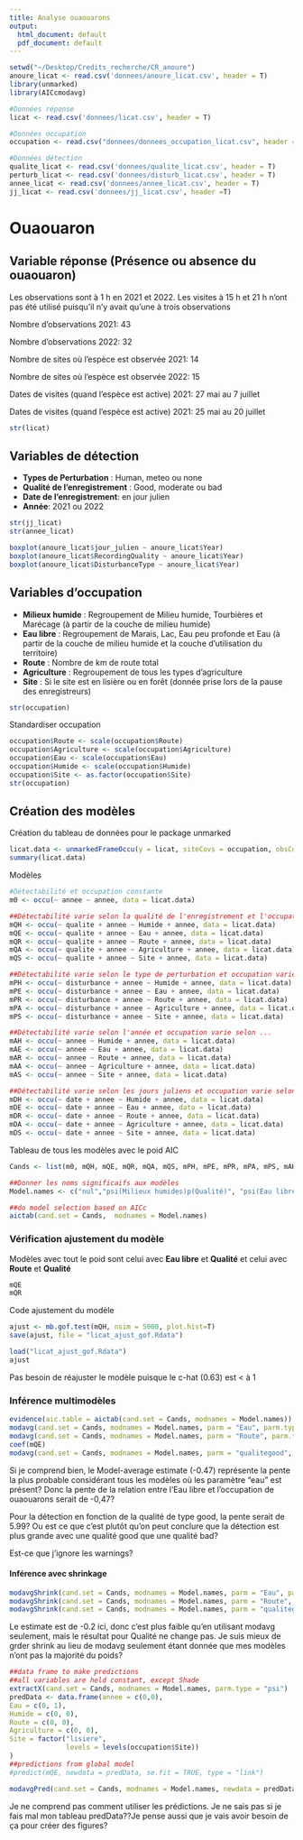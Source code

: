 ```yaml
---
title: Analyse ouaouarons
output:
  html_document: default
  pdf_document: default
---
```

```r
setwd("~/Desktop/Credits_recherche/CR_anoure")
anoure_licat <- read.csv('donnees/anoure_licat.csv', header = T)
library(unmarked)
library(AICcmodavg)

#Données réponse
licat <- read.csv('donnees/licat.csv', header = T)

#Données occupation
occupation <- read.csv("donnees/donnees_occupation_licat.csv", header = T)

#Données détection
qualite_licat <- read.csv('donnees/qualite_licat.csv', header = T)
perturb_licat <- read.csv('donnees/disturb_licat.csv', header = T)
annee_licat <- read.csv('donnees/annee_licat.csv', header = T)
jj_licat <- read.csv('donnees/jj_licat.csv', header =T)
```

# Ouaouaron

## Variable réponse (Présence ou absence du ouaouaron)
Les observations sont à 1 h en 2021 et 2022. Les visites à 15 h et 21 h n'ont pas été utilisé puisqu'il n'y avait qu'une à trois observations

Nombre d'observations 2021: 43

Nombre d'observations 2022: 32

Nombre de sites où l'espèce est observée 2021: 14

Nombre de sites où l'espèce est observée 2022: 15

Dates de visites (quand l'espèce est active) 2021: 27 mai au 7 juillet

Dates de visites (quand l'espèce est active) 2021: 25 mai au 20 juillet
```r
str(licat)
```

## Variables de détection
* **Types de Perturbation** : Human, meteo ou none
* **Qualité de l'enregistrement** : Good, moderate ou bad
* **Date de l'enregistrement**: en jour julien
* **Année**: 2021 ou 2022


```r
str(jj_licat)
str(annee_licat)

boxplot(anoure_licat$jour_julien ~ anoure_licat$Year)
boxplot(anoure_licat$RecordingQuality ~ anoure_licat$Year)
boxplot(anoure_licat$DisturbanceType ~ anoure_licat$Year)
```

## Variables d'occupation
* **Milieux humide** : Regroupement de Milieu humide, Tourbières et Marécage (à partir de la couche de milieu humide)
* **Eau libre** : Regroupement de Marais, Lac, Eau peu profonde et Eau (à partir de la couche de milieu humide et la couche d'utilisation du territoire)
* **Route** : Nombre de km de route total
* **Agriculture** : Regroupement de tous les types d'agriculture
* **Site** : Si le site est en lisière ou en forêt (donnée prise lors de la pause des enregistreurs) 
```r
str(occupation)
```
Standardiser occupation
```r
occupation$Route <- scale(occupation$Route)
occupation$Agriculture <- scale(occupation$Agriculture)
occupation$Eau <- scale(occupation$Eau)
occupation$Humide <- scale(occupation$Humide)
occupation$Site <- as.factor(occupation$Site)
str(occupation)
```

## Création des modèles
Création du tableau de données pour le package unmarked
```r
licat.data <- unmarkedFrameOccu(y = licat, siteCovs = occupation, obsCovs = list(disturbance = perturb_licat, qualite = qualite_licat, annee = annee_licat, date = jj_licat))
summary(licat.data)
```

Modèles
```r
#Détectabilité et occupation constante
m0 <- occu(~ annee ~ annee, data = licat.data)

##Détectabilité varie selon la qualité de l'enregistrement et l'occupation varie selon...
mQH <- occu(~ qualite + annee ~ Humide + annee, data = licat.data)
mQE <- occu(~ qualite + annee ~ Eau + annee, data = licat.data)
mQR <- occu(~ qualite + annee ~ Route + annee, data = licat.data)
mQA <- occu(~ qualite + annee ~ Agriculture + annee, data = licat.data)
mQS <- occu(~ qualite + annee ~ Site + annee, data = licat.data)

##Détectabilité varie selon le type de perturbation et occupation varie selon ...
mPH <- occu(~ disturbance + annee ~ Humide + annee, data = licat.data)
mPE <- occu(~ disturbance + annee ~ Eau + annee, data = licat.data)
mPR <- occu(~ disturbance + annee ~ Route + annee, data = licat.data)
mPA <- occu(~ disturbance + annee ~ Agriculture + annee, data = licat.data)
mPS <- occu(~ disturbance + annee ~ Site + annee, data = licat.data)

##Détectabilité varie selon l'année et occupation varie selon ...
mAH <- occu(~ annee ~ Humide + annee, data = licat.data)
mAE <- occu(~ annee ~ Eau + annee, data = licat.data)
mAR <- occu(~ annee ~ Route + annee, data = licat.data)
mAA <- occu(~ annee ~ Agriculture + annee, data = licat.data)
mAS <- occu(~ annee ~ Site + annee, data = licat.data)

##Détectabilité varie selon les jours juliens et occupation varie selon ...
mDH <- occu(~ date + annee ~ Humide + annee, data = licat.data)
mDE <- occu(~ date + annee ~ Eau + annee, data = licat.data)
mDR <- occu(~ date + annee ~ Route + annee, data = licat.data)
mDA <- occu(~ date + annee ~ Agriculture + annee, data = licat.data)
mDS <- occu(~ date + annee ~ Site + annee, data = licat.data)
```

Tableau de tous les modèles avec le poid AIC
```r
Cands <- list(m0, mQH, mQE, mQR, mQA, mQS, mPH, mPE, mPR, mPA, mPS, mAH, mAE, mAR, mAA, mAS, mDH, mDE, mDR, mDA, mDS)

##Donner les noms significaifs aux modèles
Model.names <- c("nul","psi(Milieux humides)p(Qualité)", "psi(Eau libre)p(Qualité)", "psi(Route)p(Qualité)", "psi(Agriculture)p(Qualité)", "psi(Site)p(Qualité)", "psi(Milieux humides)p(Perturb)", "psi(Eau libre)p(Perturb)", "psi(Route)p(Perturb)", "psi(Agriculture)p(Perturb)", "psi(Site)p(Perturb)", "psi(Milieux humides)p(Année)", "psi(Eau libre)p(Année)", "psi(Route)p(Année)", "psi(Agriculture)p(Année)", "psi(Site)p(Année)", "psi(Milieux humides)p(Date)", "psi(Eau libre)p(Date)", "psi(Route)p(Date)", "psi(Agriculture)p(Date)", "psi(Site)p(Date)") 

##do model selection based on AICc 
aictab(cand.set = Cands,  modnames = Model.names)
```

### Vérification ajustement du modèle
Modèles avec tout le poid sont celui avec **Eau libre** et **Qualité** et celui avec **Route** et **Qualité**
```r
mQE
mQR
```
Code ajustement du modèle
```r
ajust <- mb.gof.test(mQH, nsim = 5000, plot.hist=T)
save(ajust, file = "licat_ajust_gof.Rdata")
```

```r
load("licat_ajust_gof.Rdata")
ajust
```
Pas besoin de réajuster le modèle puisque le c-hat (0.63) est < à 1

### Inférence multimodèles

```r
evidence(aic.table = aictab(cand.set = Cands, modnames = Model.names))
modavg(cand.set = Cands, modnames = Model.names, parm = "Eau", parm.type = "psi")
modavg(cand.set = Cands, modnames = Model.names, parm = "Route", parm.type = "psi")
coef(mQE)
modavg(cand.set = Cands, modnames = Model.names, parm = "qualitegood", parm.type = "detect")
```
Si je comprend bien, le Model-average estimate (-0.47) représente la pente la plus probable considérant tous les modèles où les paramètre "eau" est présent? Donc la pente de la relation entre l'Eau libre et l'occupation de ouaouarons serait de -0,47?

Pour la détection en fonction de la qualité de type good, la pente serait de 5.99? Ou est ce que c'est plutôt qu'on peut conclure que la détection est plus grande avec une qualité good que une qualité bad?

Est-ce que j'ignore les warnings?

#### Inférence avec shrinkage
```r
modavgShrink(cand.set = Cands, modnames = Model.names, parm = "Eau", parm.type = "psi")
modavgShrink(cand.set = Cands, modnames = Model.names, parm = "Route", parm.type = "psi")
modavgShrink(cand.set = Cands, modnames = Model.names, parm = "qualitegood", parm.type = "detect")
```

Le estimate est de -0.2 ici, donc c'est plus faible qu'en utilisant modavg seulement, mais le résultat pour Qualité ne change pas. Je suis mieux de grder shrink au lieu de modavg seulement étant donnée que mes modèles n'ont pas la majorité du poids?

```r
##data frame to make predictions
##all variables are held constant, except Shade
extractX(cand.set = Cands, modnames = Model.names, parm.type = "psi")
predData <- data.frame(annee = c(0,0),
Eau = c(0, 1),
Humide = c(0, 0),
Route = c(0, 0),
Agriculture = c(0, 0),
Site = factor("lisiere",
              levels = levels(occupation$Site))
)
##predictions from global model
#predict(mQE, newdata = predData, se.fit = TRUE, type = "link")

modavgPred(cand.set = Cands, modnames = Model.names, newdata = predData, parm.type = "psi")
```
Je ne comprend pas comment utiliser les prédictions. Je ne sais pas si je fais mal mon tableau predData??Je pense aussi que je vais avoir besoin de ça pour créer des figures?